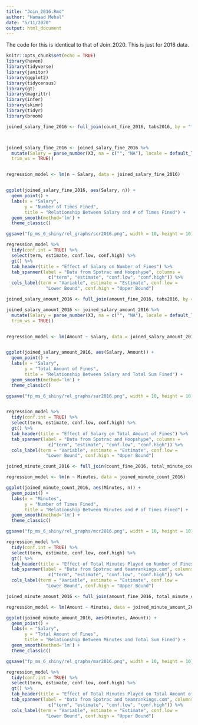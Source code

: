 ```yaml
---
title: "Join_2016.Rmd"
author: "Hamaad Mehal"
date: "5/11/2020"
output: html_document
---
```


The code for this is identical to that of Join_2020. This is just for 2018 data.

```r
knitr::opts_chunk$set(echo = TRUE)
library(haven)
library(tidyverse)
library(janitor)
library(ggplot2)
library(tidycensus)
library(gt)
library(magrittr)
library(infer)
library(skimr)
library(tidyr)
library(broom)
```

```r
joined_salary_fine_2016 <- full_join(count_fine_2016, tabs2016, by = "fixedName")



joined_salary_fine_2016 <- joined_salary_fine_2016 %>%
  mutate(Salary = parse_number(X3, na = c("", "NA"), locale = default_locale(),
  trim_ws = TRUE))


regression_model <- lm(n ~ Salary, data = joined_salary_fine_2016) 


ggplot(joined_salary_fine_2016, aes(Salary, n)) +
  geom_point() +
  labs(x = "Salary",
       y = "Number of Times Fined",
       title = "Relationship Between Salary and # of Times Fined") +
  geom_smooth(method='lm') +
  theme_classic()

ggsave("fp_ms_6_shiny/rel_graphs/scr2016.png", width = 10, height = 10)

regression_model %>%
  tidy(conf.int = TRUE) %>%
  select(term, estimate, conf.low, conf.high) %>%
  gt() %>%
  tab_header(title = "Effect of Salary on Number of Fines") %>%
  tab_spanner(label = "Data from Spotrac and Hoopshype", columns = 
                c("term", "estimate", "conf.low", "conf.high")) %>%
  cols_label(term = "Variable", estimate = "Estimate", conf.low =
               "Lower Bound", conf.high = "Upper Bound")
```


```r
joined_salary_amount_2016 <- full_join(amount_fine_2016, tabs2016, by = "fixedName")

joined_salary_amount_2016 <- joined_salary_amount_2016 %>%
  mutate(Salary = parse_number(X3, na = c("", "NA"), locale = default_locale(),
  trim_ws = TRUE))


regression_model <- lm(Amount ~ Salary, data = joined_salary_amount_2016) 


ggplot(joined_salary_amount_2016, aes(Salary, Amount)) +
  geom_point() +
  labs(x = "Salary",
       y = "Total Amount of Fines",
       title = "Relationship Between Salary and Total Sum Fined") +
  geom_smooth(method='lm') +
  theme_classic()

ggsave("fp_ms_6_shiny/rel_graphs/sar2016.png", width = 10, height = 10)


regression_model %>%
  tidy(conf.int = TRUE) %>%
  select(term, estimate, conf.low, conf.high) %>%
  gt() %>%
  tab_header(title = "Effect of Salary on Total Amount of Fines") %>%
  tab_spanner(label = "Data from Spotrac and Hoopshype", columns = 
                c("term", "estimate", "conf.low", "conf.high")) %>%
  cols_label(term = "Variable", estimate = "Estimate", conf.low =
               "Lower Bound", conf.high = "Upper Bound")
```

```r
joined_minute_count_2016 <- full_join(count_fine_2016, total_minute_count_2016, by = "fixedName")

regression_model <- lm(n ~ Minutes, data = joined_minute_count_2016) 

ggplot(joined_minute_count_2016, aes(Minutes, n)) +
  geom_point() +
  labs(x = "Minutes",
       y = "Number of Times Fined",
       title = "Relationship Between Minutes and # of Times Fined") +
  geom_smooth(method='lm') +
  theme_classic()

ggsave("fp_ms_6_shiny/rel_graphs/mcr2016.png", width = 10, height = 10)

regression_model %>%
  tidy(conf.int = TRUE) %>%
  select(term, estimate, conf.low, conf.high) %>%
  gt() %>%
  tab_header(title = "Effect of Total Minutes Played on Number of Fines") %>%
  tab_spanner(label = "Data from Spotrac and teamrankings.com", columns = 
                c("term", "estimate", "conf.low", "conf.high")) %>%
  cols_label(term = "Variable", estimate = "Estimate", conf.low =
               "Lower Bound", conf.high = "Upper Bound") 
```

```r
joined_minute_amount_2016 <- full_join(amount_fine_2016, total_minute_count_2016, by = "fixedName")

regression_model <- lm(Amount ~ Minutes, data = joined_minute_amount_2016) 

ggplot(joined_minute_amount_2016, aes(Minutes, Amount)) +
  geom_point() +
  labs(x = "Salary",
       y = "Total Amount of Fines",
       title = "Relationship Between Minutes and Total Sum Fined") +
  geom_smooth(method='lm') +
  theme_classic()

ggsave("fp_ms_6_shiny/rel_graphs/mar2016.png", width = 10, height = 10)

regression_model %>%
  tidy(conf.int = TRUE) %>%
  select(term, estimate, conf.low, conf.high) %>%
  gt() %>%
  tab_header(title = "Effect of Total Minutes Played on Total Amount of Fines") %>%
  tab_spanner(label = "Data from Spotrac and teamrankings.com", columns = 
                c("term", "estimate", "conf.low", "conf.high")) %>%
  cols_label(term = "Variable", estimate = "Estimate", conf.low =
               "Lower Bound", conf.high = "Upper Bound") 
```